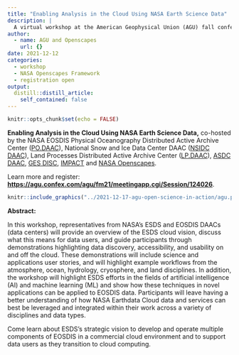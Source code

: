 ```yaml
---
title: "Enabling Analysis in the Cloud Using NASA Earth Science Data"
description: |
  A virtual workshop at the American Geophysical Union (AGU) fall conference
author:
  - name: AGU and Openscapes
    url: {}
date: 2021-12-12
categories: 
  - workshop
  - NASA Openscapes Framework
  - registration open
output:
  distill::distill_article:
    self_contained: false
---
```



```r
knitr::opts_chunk$set(echo = FALSE)
```

**Enabling Analysis in the Cloud Using NASA Earth Science Data,** co-hosted by the NASA EOSDIS Physical Oceanography Distributed Active Archive Center ([PO.DAAC](https://podaac.jpl.nasa.gov/)), National Snow and Ice Data Center DAAC ([NSIDC DAAC](https://nsidc.org/daac)), Land Processes Distributed Active Archive Center ([LP.DAAC](https://lpdaac.usgs.gov/)),  [ASDC DAAC](https://asdc.larc.nasa.gov/), [GES DISC](https://disc.gsfc.nasa.gov/), [IMPACT](https://impact.earthdata.nasa.gov/) and [NASA Openscapes](https://nasa-openscapes.github.io/).

Learn more and register:
**<https://agu.confex.com/agu/fm21/meetingapp.cgi/Session/124026>**.

```r
knitr::include_graphics("../2021-12-17-agu-open-science-in-action/agu.png")  
```

**Abstract:** 

In this workshop, representatives from NASA’s ESDS and EOSDIS DAACs (data centers) will provide an overview of the ESDS cloud vision, discuss what this means for data users, and guide participants through demonstrations highlighting data discovery, accessibility, and usability on and off the cloud. These demonstrations will include science and applications user stories, and will highlight example workflows from the atmosphere, ocean, hydrology, cryosphere, and land disciplines. In addition, the workshop will highlight ESDS efforts in the fields of artificial intelligence (AI) and machine learning (ML) and show how these techniques in novel applications can be applied to EOSDIS data. Participants will leave having a better understanding of how NASA Earthdata Cloud data and services can best be leveraged and integrated within their work across a variety of disciplines and data types.

Come learn about ESDS’s strategic vision to develop and operate multiple components of EOSDIS in a commercial cloud environment and to support data users as they transition to cloud computing. 